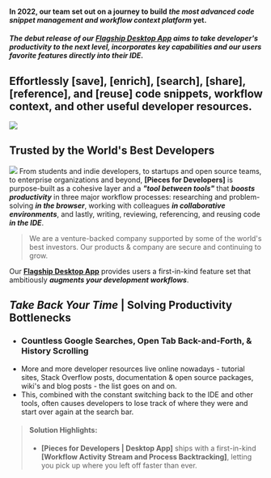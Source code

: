 [Flagship Desktop App]: https://code.pieces.app/install

#### In 2022, our team set out on a journey to build **_the most advanced code snippet management and workflow context platform_** yet.

##### The debut release of our **[Flagship Desktop App]** aims to take developer's _productivity to the next level_, incorporates key capabilities and our users _favorite features directly into their IDE_.

## Effortlessly [save], [enrich], [search], [share], [reference], and [reuse] code snippets, workflow context, and other useful developer resources.

![](https://storage.googleapis.com/pieces_static_resources/vs_code_marketplace/GIFs/HERO_GIF_SAVE_ENRICHED_SNIPPET_DESKTOP_APP_AND_VISUAL_STUDIO_CODE_EXTENSION)

## Trusted by the World's Best Developers
![](https://storage.googleapis.com/pieces_static_resources/vs_code_marketplace/GIFs/TRUSTED_BY_SOME_OF_THE_WORLDS_BEST_DEVELOPERS_LEFT_ALIGNED)
From students and indie developers, to startups and open source teams, to enterprise organizations and beyond, **[Pieces for Developers]** is purpose-built as a cohesive layer and a **_"tool between tools"_** that **_boosts productivity_** in three major workflow processes: researching and problem-solving **_in the browser_**, working with colleagues **_in collaborative environments_**, and lastly, writing, reviewing, referencing, and reusing code **_in the IDE_**.
> We are a venture-backed company supported by some of the world's best investors. Our products & company are secure and continuing to grow.

Our **[Flagship Desktop App]** provides users a first-in-kind feature set that ambitiously **_augments your development workflows_**.

## **_Take Back Your Time_** | Solving Productivity Bottlenecks
- ### Countless Google Searches, Open Tab Back-and-Forth, & History Scrolling
- More and more developer resources live online nowadays - tutorial sites, Stack Overflow posts, documentation & open source packages, wiki's and blog posts - the list goes on and on.
- This, combined with the constant switching back to the IDE and other tools, often causes developers to lose track of where they were and start over again at the search bar.
> #### Solution Highlights:
> - **[Pieces for Developers | Desktop App]** ships with a first-in-kind **[Workflow Activity Stream and Process Backtracking]**, letting you pick up where you left off faster than ever.
